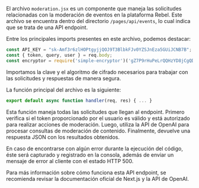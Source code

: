 
El archivo `moderation.jsx` es un componente que maneja las solicitudes relacionadas con la moderación de eventos en la plataforma Rebel. Este archivo se encuentra dentro del directorio `/pages/api/events`, lo cual indica que se trata de una API endpoint.

Entre los principales imports presentes en este archivo, podemos destacar:
```javascript
const API_KEY = "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";
const { token, query, user } = req.body;
const encryptor = require('simple-encryptor')('gZ7P9rHuPeLrQQHzYD8jCgQDDHsf8BRbMeZ2QkGYPf4wCcCIdNY834NI8rRuN3B2');
```
Importamos la clave y el algoritmo de cifrado necesarios para trabajar con las solicitudes y respuestas de manera segura.

La función principal del archivo es la siguiente:
```javascript
export default async function handler(req, res) { ... }
```
Esta función maneja todas las solicitudes que llegan al endpoint. Primero verifica si el token proporcionado por el usuario es válido y está autorizado para realizar acciones de moderación. Luego, utiliza la API de OpenAI para procesar consultas de moderación de contenido. Finalmente, devuelve una respuesta JSON con los resultados obtenidos.

En caso de encontrarse con algún error durante la ejecución del código, éste será capturado y registrado en la consola, además de enviar un mensaje de error al cliente con el estado HTTP 500.

Para más información sobre cómo funciona esta API endpoint, se recomienda revisar la documentación oficial de Next.js y la API de OpenAI.